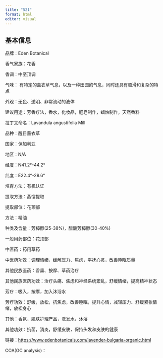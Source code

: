 ```yaml
---
title: "521"
format: html
editor: visual
---
```


## 基本信息

品牌：Eden Botanical

香气家族：花香

香调：中至顶调

气味： 有特定的薰衣草气息，以及一种田园的气息，同时还具有顺滑和复杂的特点

外观：无色、透明、非常流动的液体

建议用途：芳香疗法，香水，化妆品，肥皂制作，蜡烛制作，天然香料

拉丁文命名：Lavandula angustifolia Mill

品种：醒目薰衣草

国家：保加利亚

地区：N/A

经度：N41.2°-44.2°

纬度：E22.4°-28.6°

培育方法：有机认证

提取方法：蒸馏提取

提取部位：花顶部

方法：精油

种类及含量：芳樟醇(25-38%)，醋酸芳樟醇(30-40%)

一般用药部位：花顶部

中医药：药用草药

中医药功效：调理情绪，缓解压力、焦虑，平抚心灵，改善睡眠质量

其他民族医药：香熏、按摩、草药治疗

其他民族医药功效：治疗头痛、焦虑和神经系统紊乱，舒缓情绪，提高精神状态

芳疗：吸入，按摩，加入沐浴水

芳疗功效：舒缓，放松，抗焦虑，改善睡眠，提升心情，减轻压力、舒缓紧张情绪，放松身心

其他：香氛，肌肤护理产品，洗发水，沐浴

其他功效：抗菌，消炎，舒缓皮肤，保持头发和皮肤的健康

链接：<https://www.edenbotanicals.com/lavender-bulgaria-organic.html>

COA(GC analysis)：
